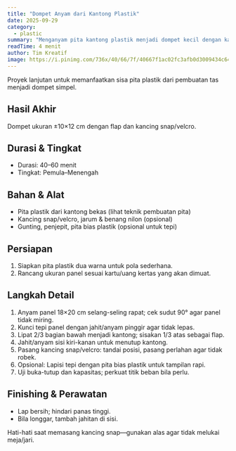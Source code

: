 ```yaml
---
title: "Dompet Anyam dari Kantong Plastik"
date: 2025-09-29
category:
  - plastic
summary: "Menganyam pita kantong plastik menjadi dompet kecil dengan kancing snap."
readTime: 4 menit
author: Tim Kreatif
image: https://i.pinimg.com/736x/40/66/7f/40667f1ac02fc3afb0d3009434c64c25.jpg
---
```


Proyek lanjutan untuk memanfaatkan sisa pita plastik dari pembuatan tas menjadi dompet simpel.

## Hasil Akhir

Dompet ukuran ±10×12 cm dengan flap dan kancing snap/velcro.

## Durasi & Tingkat

- Durasi: 40–60 menit
- Tingkat: Pemula–Menengah

## Bahan & Alat

- Pita plastik dari kantong bekas (lihat teknik pembuatan pita)
- Kancing snap/velcro, jarum & benang nilon (opsional)
- Gunting, penjepit, pita bias plastik (opsional untuk tepi)

## Persiapan

1. Siapkan pita plastik dua warna untuk pola sederhana.
2. Rancang ukuran panel sesuai kartu/uang kertas yang akan dimuat.

## Langkah Detail

1. Anyam panel 18×20 cm selang-seling rapat; cek sudut 90° agar panel tidak miring.
2. Kunci tepi panel dengan jahit/anyam pinggir agar tidak lepas.
3. Lipat 2/3 bagian bawah menjadi kantong; sisakan 1/3 atas sebagai flap.
4. Jahit/anyam sisi kiri-kanan untuk menutup kantong.
5. Pasang kancing snap/velcro: tandai posisi, pasang perlahan agar tidak robek.
6. Opsional: Lapisi tepi dengan pita bias plastik untuk tampilan rapi.
7. Uji buka-tutup dan kapasitas; perkuat titik beban bila perlu.

## Finishing & Perawatan

- Lap bersih; hindari panas tinggi.
- Bila longgar, tambah jahitan di sisi.

<TipBox title="Keamanan">
  Hati-hati saat memasang kancing snap—gunakan alas agar tidak melukai
  meja/jari.
</TipBox>
